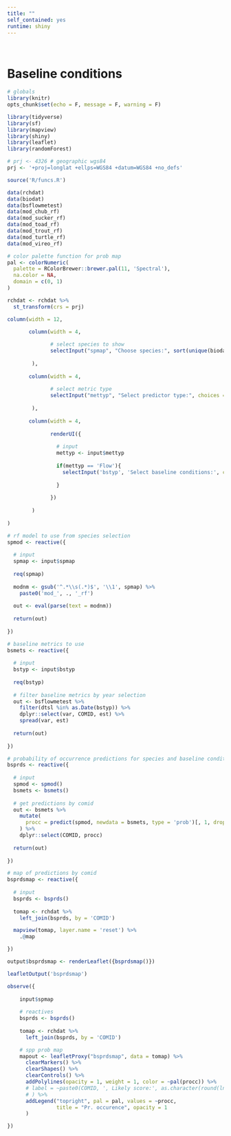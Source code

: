 ```yaml
---
title: ""
self_contained: yes
runtime: shiny
---
```


<br>

# Baseline conditions {.tabset}

```r
# globals
library(knitr)
opts_chunk$set(echo = F, message = F, warning = F)

library(tidyverse)
library(sf)
library(mapview)
library(shiny)
library(leaflet)
library(randomForest)

# prj <- 4326 # geographic wgs84
prj <- '+proj=longlat +ellps=WGS84 +datum=WGS84 +no_defs'

source('R/funcs.R')

data(rchdat)
data(biodat)
data(bsflowmetest)
data(mod_chub_rf)
data(mod_sucker_rf)
data(mod_toad_rf)
data(mod_trout_rf)
data(mod_turtle_rf)
data(mod_vireo_rf)

# color palette function for prob map
pal <- colorNumeric(
  palette = RColorBrewer::brewer.pal(11, 'Spectral'),
  na.color = NA,
  domain = c(0, 1)
)

rchdat <- rchdat %>% 
  st_transform(crs = prj)
```

```r
column(width = 12,

       column(width = 4, 
              
              # select species to show
              selectInput("spmap", "Choose species:", sort(unique(biodat$name)))
                
        ), 
       
       column(width = 4,
              
              # select metric type
              selectInput("mettyp", "Select predictor type:", choices = c('Flow'))
       
        ),
       
       column(width = 4, 
              
              renderUI({
                
                # input
                mettyp <- input$mettyp
                
                if(mettyp == 'Flow'){
                  selectInput('bstyp', 'Select baseline conditions:', choices = list(dry = '2014-07-01', moderate = '2010-07-01', wet = '1993-07-01'))
              
                }
                
              })
              
        )
       
)
```

```r
# rf model to use from species selection
spmod <- reactive({
  
  # input
  spmap <- input$spmap
  
  req(spmap)
  
  modnm <- gsub('^.*\\s(.*)$', '\\1', spmap) %>% 
    paste0('mod_', ., '_rf')
  
  out <- eval(parse(text = modnm))
  
  return(out)
  
})

# baseline metrics to use
bsmets <- reactive({
  
  # input
  bstyp <- input$bstyp
  
  req(bstyp)
  
  # filter baseline metrics by year selection
  out <- bsflowmetest %>% 
    filter(dtsl %in% as.Date(bstyp)) %>% 
    dplyr::select(var, COMID, est) %>% 
    spread(var, est)
  
  return(out)
  
})

# probability of occurrence predictions for species and baseline condition
bsprds <- reactive({
  
  # input
  spmod <- spmod()
  bsmets <- bsmets()
  
  # get predictions by comid
  out <- bsmets %>% 
    mutate(
      procc = predict(spmod, newdata = bsmets, type = 'prob')[, 1, drop = T]
    ) %>% 
    dplyr::select(COMID, procc)
  
  return(out)
  
})

# map of predictions by comid 
bsprdsmap <- reactive({
  
  # input
  bsprds <- bsprds()
  
  tomap <- rchdat %>% 
    left_join(bsprds, by = 'COMID')

  mapview(tomap, layer.name = 'reset') %>% 
    .@map

})
```

```r
output$bsprdsmap <- renderLeaflet({bsprdsmap()})
```
```r
leafletOutput('bsprdsmap')

observe({
    
    input$spmap
    
    # reactives
    bsprds <- bsprds()
  
    tomap <- rchdat %>% 
      left_join(bsprds, by = 'COMID')

    # spp prob map
    mapout <- leafletProxy("bsprdsmap", data = tomap) %>%
      clearMarkers() %>%
      clearShapes() %>%
      clearControls() %>%
      addPolylines(opacity = 1, weight = 1, color = ~pal(procc)) %>% 
      # label = ~paste0(COMID, ', Likely score:', as.character(round(lns, 2)))
      # ) %>%
      addLegend("topright", pal = pal, values = ~procc,
                title = "Pr. occurence", opacity = 1
      )

})
  
```



